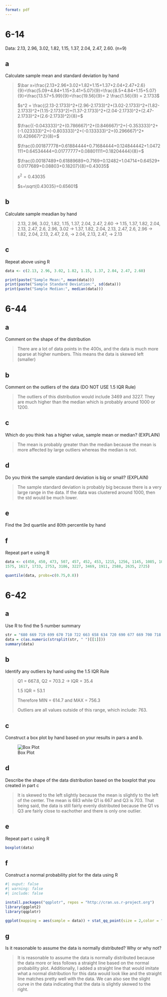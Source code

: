 ```yaml
---
format: pdf
---
```


# 6-14
Data: 2.13, 2.96, 3.02, 1.82, 1.15, 1.37, 2.04, 2.47, 2.60. (n=9)

## a
Calculate sample mean and standard deviation by hand

> $\bar x=\frac{2.13+2.96+3.02+1.82+1.15+1.37+2.04+2.47+2.6}{9}=\frac{5.09+4.84+1.15+3.41+5.07}{9}=\frac{8.5+4.84+1.15+5.07}{9}=\frac{13.57+5.99}{9}=\frac{19.56}{9}= 2 \frac{1.56}{9} = 2.1733$
>
> $s^2 = \frac{(2.13-2.1733)^2+(2.96-2.1733)^2+(3.02-2.1733)^2+(1.82-2.1733)^2+(1.15-2.1733^2)+(1.37-2.1733)^2+(2.04-2.1733)^2+(2.47-2.1733)^2+(2.6-2.1733)^2}{8}=$
>
> $\frac{(-0.043333)^2+(0.786667)^2+(0.846667)^2+(-0.353333)^2+(-1.023333)^2+(-0.803333)^2+(-0.133333)^2+(0.296667)^2+(0.426667)^2}{8}=$
>
> $\frac{0.001877778+0.61884444+0.71684444+0.124844442+1.0472111+0.64534444+0.01777777+0.08801111+0.18204444}{8}=$
>
> $\frac{0.00187489+0.61889689+0.7169+0.12482+1.04714+0.64529+0.0177689+0.08803+0.18207}{8}=0.43035$
>
> $s^2=0.43035$
>
> $s=\sqrt{0.43035}=0.65601$

## b 
Calculate sample meadian by hand

> 2.13, 2.96, 3.02, 1.82, 1.15, 1.37, 2.04, 2.47, 2.60 -> 1.15, 1.37, 1.82, 2.04, 2.13, 2.47, 2.6, 2.96, 3.02 -> 1.37, 1.82, 2.04, 2.13, 2.47, 2.6, 2.96 -> 1.82, 2.04, 2.13, 2.47, 2.6, -> 2.04, 2.13, 2.47, -> 2.13

## c
Repeat above using R

```r
data <- c(2.13, 2.96, 3.02, 1.82, 1.15, 1.37, 2.04, 2.47, 2.60)

print(paste("Sample Mean:", mean(data)))
print(paste("Sample Standard Deviation:", sd(data)))
print(paste("Sample Median:", median(data)))
```

# 6-44
## a
Comment on the shape of the distribution

> There are a lot of data points in the 400s, and the data is much more sparse at higher numbers. This means the data is skewed left (smaller)

## b
Comment on the outliers of the data (DO NOT USE 1.5 IQR Rule)

> The outliers of this distribution would include 3469 and 3227. They are much higher than the median which is probably around 1000 or 1200.

## c
Which do you think has a higher value, sample mean or median? (EXPLAIN)

> The mean is probably greater than the median because the mean is more affected by large outliers whereas the median is not.

## d
Do you think the sample standard deviation is big or small? (EXPLAIN)

> The sample standard deviation is probably big because there is a very large range in the data. If the data was clustered around 1000, then the std would be much lower.

## e
Find the 3rd quartile and 80th percentile by hand

## f
Repeat part e using R

```r
data <- c(450, 450, 473, 507, 457, 452, 453, 1215, 1256, 1145, 1085, 1066, 1111, 1364, 1254, 1396,
1575, 1617, 1733, 2753, 3186, 3227, 3469, 1911, 2588, 2635, 2725)

quantile(data, probs=c(0.75,0.8))
```

# 6-42
## a
Use R to find the 5 number summary

```r
str = "680 669 719 699 670 710 722 663 658 634 720 690 677 669 700 718 690 681 702 696 692 690 694 660 649 675 701 721 683 735 688 763 672 698 659 704 681 679 691 683 705 746 706 649 668 672 690 724 652 720 660 695 701 724 668 698 668 660 680 739 717 727 653 637 660 693 679 682 724 642 704 695 704 652 664 702 661 720 695 670 656 718 660 648 683 723 710 680 684 705 681 748 697 703 660 722 662 644 683 695 678 674 656 667 683 691 680 685 681 715 665 676 665 675 655 659 720 675 697 663"
data = c(as.numeric(strsplit(str, " ")[[1]]))
summary(data)
```

## b
Identify any outliers by hand using the 1.5 IQR Rule

> Q1 = $667.8$, Q2 = $703.2$ $\rightarrow$ IQR = $35.4$
>
> 1.5 IQR = $53.1$
>
> Therefore MIN = $614.7$ and MAX = $756.3$
>
> Outliers are all values outside of this range, which include: 763.

## c
Construct a box plot by hand based on your results in pars a and b.

![Box Plot](IMG/Plot.png)

## d
Describe the shape of the data distribution based on the boxplot that you created in part c

> It is skewed to the left slightly because the mean is slightly to the left of the center. The mean is 683 while Q1 is 667 and Q3 is 703. That being said, the data is still fairly evenly distributed because the Q1 vs Q3 are fairly close to eachother and there is only one outlier.

## e
Repeat part c using R

```r
boxplot(data)
```

## f
Construct a normal probability plot for the data using R

```r
#| ouput: false
#| warning: false
#| include: false

install.packages("qqplotr", repos = "http://cran.us.r-project.org")
library(ggplot2)
library(qqplotr)
```
```r
ggplot(mapping = aes(sample = data)) + stat_qq_point(size = 2,color = "red") + stat_qq_line(color="green") + xlab("x-axis") + ylab("y-axis")
```

## g
Is it reasonable to assume the data is normally distributed? Why or why not?

> It is reasonable to assume the data is normally distributed because the data more or less follows a straight line based on the normal probability plot. Additionally, I added a straight line that would imitate what a normal distribution for this data would look like and the straight line matches pretty well with the data. We can also see the slight curve in the data indicating that the data is slightly skewed to the right.
